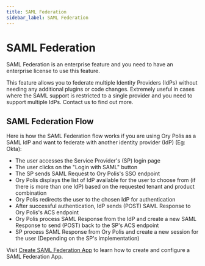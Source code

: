 ```yaml
---
title: SAML Federation
sidebar_label: SAML Federation
---
```



<CanonicalUrl path="/polis/saml-federation" />

# SAML Federation

SAML Federation is an enterprise feature and you need to have an enterprise license to use this feature.

This feature allows you to federate multiple Identity Providers (IdPs) without needing any additional plugins or code changes.
Extremely useful in cases where the SAML support is restricted to a single provider and you need to support multiple IdPs. Contact
us to find out more.

## SAML Federation Flow

Here is how the SAML Federation flow works if you are using Ory Polis as a SAML IdP and want to federate with another identity
provider (IdP) (Eg: Okta):

- The user accesses the Service Provider's (SP) login page
- The user clicks on the "Login with SAML" button
- The SP sends SAML Request to Ory Polis's SSO endpoint
- Ory Polis displays the list of IdP available for the user to choose from (if there is more than one IdP) based on the requested
  tenant and product combination
- Ory Polis redirects the user to the chosen IdP for authentication
- After successful authentication, IdP sends (POST) SAML Response to Ory Polis's ACS endpoint
- Ory Polis process SAML Response from the IdP and create a new SAML Response to send (POST) back to the SP's ACS endpoint
- SP process SAML Response from Ory Polis and create a new session for the user (Depending on the SP's implementation)

Visit [Create SAML Federation App](../admin-portal/enterprise-sso.mdx#saml-federation) to learn how to create and configure a SAML
Federation App.
